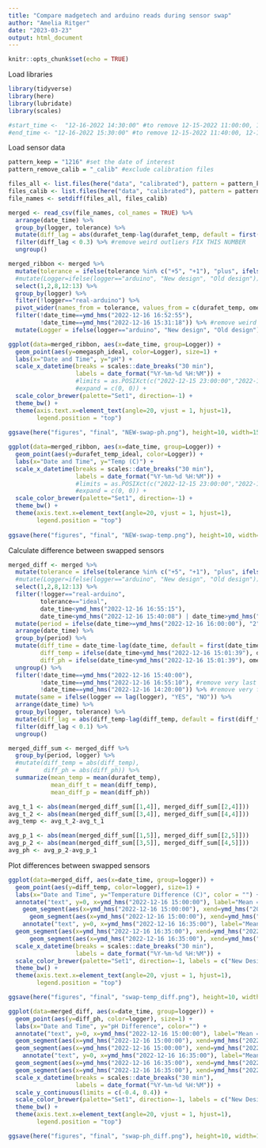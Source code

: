 ```yaml
---
title: "Compare madgetech and arduino reads during sensor swap"
author: "Amelia Ritger"
date: "2023-03-23"
output: html_document
---
```


```r
knitr::opts_chunk$set(echo = TRUE)
```

Load libraries
```r
library(tidyverse)
library(here)
library(lubridate)
library(scales)

#start_time <-  "12-16-2022 14:30:00" #to remove 12-15-2022 11:00:00, 12-14-2022 18:00:00, 12-16-2022 14:30:00
#end_time <- "12-16-2022 15:30:00" #to remove 12-15-2022 11:40:00, 12-14-2022 18:30:00, 12-16-2022 15:30:00
```

Load sensor data
```r
pattern_keep = "1216" #set the date of interest
pattern_remove_calib = "_calib" #exclude calibration files

files_all <- list.files(here("data", "calibrated"), pattern = pattern_keep, recursive = FALSE, full.names = TRUE)
files_calib <- list.files(here("data", "calibrated"), pattern = pattern_remove_calib, recursive = FALSE, full.names = TRUE)
file_names <- setdiff(files_all, files_calib)

merged <- read_csv(file_names, col_names = TRUE) %>%
  arrange(date_time) %>%
  group_by(logger, tolerance) %>%
  mutate(diff_lag = abs(durafet_temp-lag(durafet_temp, default = first(durafet_temp)))) %>%
  filter(diff_lag < 0.3) %>% #remove weird outliers FIX THIS NUMBER
  ungroup()

merged_ribbon <- merged %>%
  mutate(tolerance = ifelse(tolerance %in% c("+5", "+1"), "plus", ifelse(tolerance %in% c("-5", "-1"), "minus", "ideal"))) %>%
  #mutate(Logger=ifelse(logger=="arduino", "New design", "Old design")) %>%
  select(1,2,8,12:13) %>%
  group_by(logger) %>%
  filter(!logger=="real-arduino") %>%
  pivot_wider(names_from = tolerance, values_from = c(durafet_temp, omegasph)) %>%
  filter(!date_time==ymd_hms("2022-12-16 16:52:55"),
         !date_time==ymd_hms("2022-12-16 15:31:18")) %>% #remove weird arduino points
  mutate(Logger = ifelse(logger=="arduino", "New design", "Old design"))

ggplot(data=merged_ribbon, aes(x=date_time, group=Logger)) +
  geom_point(aes(y=omegasph_ideal, color=Logger), size=1) +
  labs(x="Date and Time", y="pH") +
  scale_x_datetime(breaks = scales::date_breaks("30 min"), 
                   labels = date_format("%Y-%m-%d %H:%M")) +
                   #limits = as.POSIXct(c("2022-12-15 23:00:00","2022-12-16 14:00:00")),
                   #expand = c(0, 0)) +
  scale_color_brewer(palette="Set1", direction=-1) +
  theme_bw() +
  theme(axis.text.x=element_text(angle=20, vjust = 1, hjust=1),
        legend.position = "top")
  
ggsave(here("figures", "final", "NEW-swap-ph.png"), height=10, width=15, units="cm")

ggplot(data=merged_ribbon, aes(x=date_time, group=Logger)) +
  geom_point(aes(y=durafet_temp_ideal, color=Logger)) +
  labs(x="Date and Time", y="Temp (C)") +
  scale_x_datetime(breaks = scales::date_breaks("30 min"), 
                   labels = date_format("%Y-%m-%d %H:%M")) +
                   #limits = as.POSIXct(c("2022-12-15 23:00:00","2022-12-16 14:00:00")),
                   #expand = c(0, 0)) +
  scale_color_brewer(palette="Set1", direction=-1) +
  theme_bw() +
  theme(axis.text.x=element_text(angle=20, vjust = 1, hjust=1),
        legend.position = "top")
  
ggsave(here("figures", "final", "NEW-swap-temp.png"), height=10, width=15, units="cm")
```

Calculate difference between swapped sensors 
```r
merged_diff <- merged %>%
  mutate(tolerance = ifelse(tolerance %in% c("+5", "+1"), "plus", ifelse(tolerance %in% c("-5", "-1"), "minus", "ideal"))) %>%
  #mutate(Logger=ifelse(logger=="arduino", "New design", "Old design")) %>%
  select(1,2,8,12:13) %>%
  filter(!logger=="real-arduino",
         tolerance=="ideal",
         date_time<ymd_hms("2022-12-16 16:55:15"),
         date_time<ymd_hms("2022-12-16 15:40:08") | date_time>ymd_hms("2022-12-16 16:14:46") ) %>%
  mutate(period = ifelse(date_time>=ymd_hms("2022-12-16 16:00:00"), "2", "1")) %>%
  arrange(date_time) %>%
  group_by(period) %>%
  mutate(diff_time = date_time-lag(date_time, default = first(date_time)),
         diff_temp = ifelse(date_time<ymd_hms("2022-12-16 15:01:39"), durafet_temp-lag(durafet_temp, default=first(durafet_temp)), durafet_temp-lead(durafet_temp, default=first(durafet_temp))),
         diff_ph = ifelse(date_time<ymd_hms("2022-12-16 15:01:39"), omegasph-lag(omegasph, default=first(omegasph)), omegasph-lead(omegasph, default=first(omegasph)))) %>%
  ungroup() %>%
  filter(!date_time==ymd_hms("2022-12-16 15:40:00"),
         !date_time==ymd_hms("2022-12-16 16:55:10"), #remove very last observation
         !date_time==ymd_hms("2022-12-16 14:20:00")) %>% #remove very first observation
  mutate(same = ifelse(logger == lag(logger), "YES", "NO")) %>%
  arrange(date_time) %>%
  group_by(logger, tolerance) %>%
  mutate(diff_lag = abs(diff_temp-lag(diff_temp, default = first(diff_temp)))) %>%
  filter(diff_lag < 0.1) %>%
  ungroup()

merged_diff_sum <- merged_diff %>%
  group_by(period, logger) %>%
  #mutate(diff_temp = abs(diff_temp),
  #       diff_ph = abs(diff_ph)) %>%
  summarize(mean_temp = mean(durafet_temp),
            mean_diff_t = mean(diff_temp),
            mean_diff_p = mean(diff_ph))

avg_t_1 <- abs(mean(merged_diff_sum[[1,4]], merged_diff_sum[[2,4]]))
avg_t_2 <- abs(mean(merged_diff_sum[[3,4]], merged_diff_sum[[4,4]]))
avg_temp <- avg_t_2-avg_t_1

avg_p_1 <- abs(mean(merged_diff_sum[[1,5]], merged_diff_sum[[2,5]]))
avg_p_2 <- abs(mean(merged_diff_sum[[3,5]], merged_diff_sum[[4,5]]))
avg_ph <- avg_p_2-avg_p_1
```

Plot differences between swapped sensors
```r
ggplot(data=merged_diff, aes(x=date_time, group=logger)) +
  geom_point(aes(y=diff_temp, color=logger), size=1) +
  labs(x="Date and Time", y="Temperature Difference (C)", color = "") +
  annotate("text", y=0, x=ymd_hms("2022-12-16 15:00:00"), label="Mean = 0.1482") +
    geom_segment(aes(x=ymd_hms("2022-12-16 15:00:00"), xend=ymd_hms("2022-12-16 15:00:00"), y = 0.05, yend = 0.12), arrow = arrow(length = unit(0.5, "cm"))) +
      geom_segment(aes(x=ymd_hms("2022-12-16 15:00:00"), xend=ymd_hms("2022-12-16 15:00:00"), y = -0.05, yend = -0.12), arrow = arrow(length = unit(0.5, "cm"))) +
    annotate("text", y=0, x=ymd_hms("2022-12-16 16:35:00"), label="Mean = 0.1920") +
  geom_segment(aes(x=ymd_hms("2022-12-16 16:35:00"), xend=ymd_hms("2022-12-16 16:35:00"), y = 0.05, yend = 0.12), arrow = arrow(length = unit(0.5, "cm"))) +
      geom_segment(aes(x=ymd_hms("2022-12-16 16:35:00"), xend=ymd_hms("2022-12-16 16:35:00"), y = -0.05, yend = -0.12), arrow = arrow(length = unit(0.5, "cm"))) +
  scale_x_datetime(breaks = scales::date_breaks("30 min"), 
                   labels = date_format("%Y-%m-%d %H:%M")) +
  scale_color_brewer(palette="Set1", direction=-1, labels = c("New Design-Old Design", "Old Design-New Design")) +
  theme_bw() +
  theme(axis.text.x=element_text(angle=20, vjust = 1, hjust=1),
        legend.position = "top")

ggsave(here("figures", "final", "swap-temp_diff.png"), height=10, width=15, units="cm")

ggplot(data=merged_diff, aes(x=date_time, group=logger)) +
  geom_point(aes(y=diff_ph, color=logger), size=1) +
  labs(x="Date and Time", y="pH Difference", color="") +
  annotate("text", y=0, x=ymd_hms("2022-12-16 15:00:00"), label="Mean = 0.2479") +
  geom_segment(aes(x=ymd_hms("2022-12-16 15:00:00"), xend=ymd_hms("2022-12-16 15:00:00"), y = 0.05, yend = 0.2), arrow = arrow(length = unit(0.5, "cm"))) +
  geom_segment(aes(x=ymd_hms("2022-12-16 15:00:00"), xend=ymd_hms("2022-12-16 15:00:00"), y = -0.05, yend = -0.2), arrow = arrow(length = unit(0.5, "cm"))) +
    annotate("text", y=0, x=ymd_hms("2022-12-16 16:35:00"), label="Mean = 0.2847") +
  geom_segment(aes(x=ymd_hms("2022-12-16 16:35:00"), xend=ymd_hms("2022-12-16 16:35:00"), y = 0.05, yend = 0.2), arrow = arrow(length = unit(0.5, "cm"))) +
  geom_segment(aes(x=ymd_hms("2022-12-16 16:35:00"), xend=ymd_hms("2022-12-16 16:35:00"), y = -0.05, yend = -0.2), arrow = arrow(length = unit(0.5, "cm"))) +
  scale_x_datetime(breaks = scales::date_breaks("30 min"), 
                   labels = date_format("%Y-%m-%d %H:%M")) +
  scale_y_continuous(limits = c(-0.4, 0.4)) +
  scale_color_brewer(palette="Set1", direction=-1, labels = c("New Design-Old Design", "Old Design-New Design")) +
  theme_bw() +
  theme(axis.text.x=element_text(angle=20, vjust = 1, hjust=1),
        legend.position = "top")

ggsave(here("figures", "final", "swap-ph_diff.png"), height=10, width=15, units="cm")
```